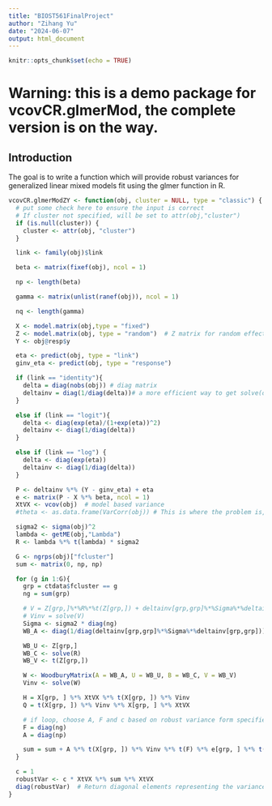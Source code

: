 ```yaml
---
title: "BIOST561FinalProject"
author: "Zihang Yu"
date: "2024-06-07"
output: html_document
---
```


```r
knitr::opts_chunk$set(echo = TRUE)
```

# Warning: this is a demo package for vcovCR.glmerMod, the complete version is on the way.

## Introduction
The goal is to write a function which will provide robust variances for generalized linear mixed models fit using the glmer function in R.

```r
vcovCR.glmerModZY <- function(obj, cluster = NULL, type = "classic") {
  # put some check here to ensure the input is correct
  # If cluster not specified, will be set to attr(obj,"cluster")
  if (is.null(cluster)) {
    cluster <- attr(obj, "cluster")
  }

  link <- family(obj)$link

  beta <- matrix(fixef(obj), ncol = 1)

  np <- length(beta)

  gamma <- matrix(unlist(ranef(obj)), ncol = 1)

  nq <- length(gamma)

  X <- model.matrix(obj,type = "fixed")
  Z <- model.matrix(obj, type = "random")  # Z matrix for random effects
  Y <- obj@resp$y

  eta <- predict(obj, type = "link")
  ginv_eta <- predict(obj, type = "response")

  if (link == "identity"){
    delta = diag(nobs(obj)) # diag matrix
    deltainv = diag(1/diag(delta))# a more efficient way to get solve(delta)
  }

  else if (link == "logit"){
    delta <- diag(exp(eta)/(1+exp(eta))^2)
    deltainv <- diag(1/diag(delta))
  }

  else if (link == "log") {
    delta <- diag(exp(eta))
    deltainv <- diag(1/diag(delta))
  }

  P <- deltainv %*% (Y - ginv_eta) + eta
  e <- matrix(P - X %*% beta, ncol = 1)
  XtVX <- vcov(obj)  # model based variance
  #theta <- as.data.frame(VarCorr(obj)) # This is where the problem is, when you fit different models, this is different

  sigma2 <- sigma(obj)^2
  lambda <- getME(obj,"Lambda")
  R <- lambda %*% t(lambda) * sigma2

  G <- ngrps(obj)["fcluster"]
  sum <- matrix(0, np, np)

  for (g in 1:G){
    grp = ctdata$fcluster == g
    ng = sum(grp)

    # V = Z[grp,]%*%R%*%t(Z[grp,]) + deltainv[grp,grp]%*%Sigma%*%deltainv[grp,grp]
    # Vinv = solve(V)
    Sigma <- sigma2 * diag(ng)
    WB_A <- diag(1/diag(deltainv[grp,grp]%*%Sigma%*%deltainv[grp,grp]))

    WB_U <- Z[grp,]
    WB_C <- solve(R)
    WB_V <- t(Z[grp,])

    W <- WoodburyMatrix(A = WB_A, U = WB_U, B = WB_C, V = WB_V)
    Vinv <- solve(W)

    H = X[grp, ] %*% XtVX %*% t(X[grp, ]) %*% Vinv
    Q = t(X[grp, ]) %*% Vinv %*% X[grp, ] %*% XtVX

    # if loop, choose A, F and c based on robust variance form specified by the input 'type'
    F = diag(ng)
    A = diag(np)

    sum = sum + A %*% t(X[grp, ]) %*% Vinv %*% t(F) %*% e[grp, ] %*% t(e[grp, ]) %*% F %*% Vinv %*% X[grp, ] %*% A
  }

  c = 1
  robustVar <- c * XtVX %*% sum %*% XtVX
  diag(robustVar)  # Return diagonal elements representing the variances
}

```

